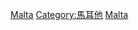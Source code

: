 {{Commonscat|Airports in Malta}}

[[Category:歐洲機場|Malta]]
[[Category:馬耳他|Category:馬耳他]]
[[Category:各國機場|Malta]]